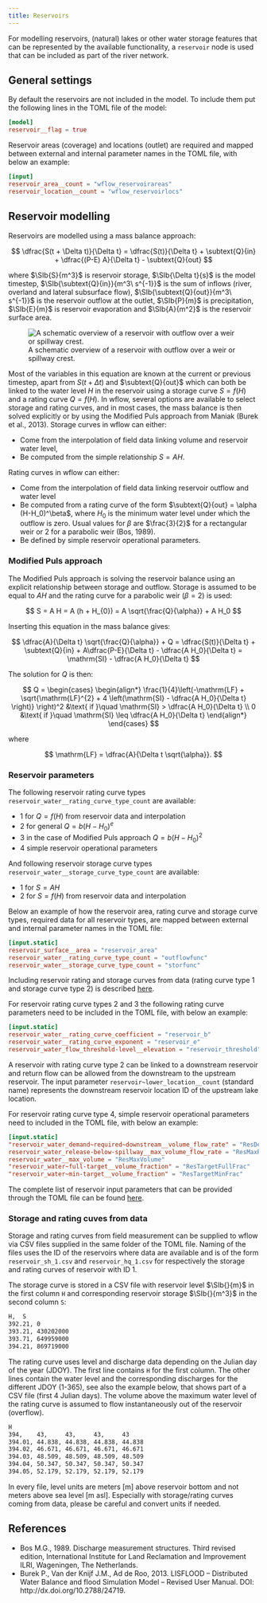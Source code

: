 ```yaml
---
title: Reservoirs
---
```


For modelling reservoirs, (natural) lakes or other water storage features that can be
represented by the available functionality, a `reservoir` node is used that can be included
as part of the river network.

## General settings
By default the reservoirs are not included in the model. To include them put the following
lines in the TOML file of the model:

```toml
[model]
reservoir__flag = true
```
Reservoir areas (coverage) and locations (outlet) are required and mapped between external
and internal parameter names in the TOML file, with below an example:

```toml
[input]
reservoir_area__count = "wflow_reservoirareas"
reservoir_location__count = "wflow_reservoirlocs"
```

## Reservoir modelling
Reservoirs are modelled using a mass balance approach:

$$
    \dfrac{S(t + \Delta t)}{\Delta t} = \dfrac{S(t)}{\Delta t} + \subtext{Q}{in} + \dfrac{(P-E) A}{\Delta t} - \subtext{Q}{out}
$$

where $\SIb{S}{m^3}$ is reservoir storage, $\SIb{\Delta t}{s}$ is the model timestep,
$\SIb{\subtext{Q}{in}}{m^3\ s^{-1}}$ is the sum of inflows (river, overland and lateral
subsurface flow), $\SIb{\subtext{Q}{out}}{m^3\ s^{-1}}$ is the reservoir outflow at the
outlet, $\SIb{P}{m}$ is precipitation, $\SIb{E}{m}$ is reservoir evaporation and
$\SIb{A}{m^2}$ is the reservoir surface area.

![A schematic overview of a reservoir with outflow over a weir or spillway crest.](../../images/lake.png)

Most of the variables in this equation are known at the current or previous timestep, apart
from $S(t+ \Delta t)$ and $\subtext{Q}{out}$ which can both be linked to the water level $H$
in the reservoir using a storage curve $S = f(H)$ and a rating curve $Q = f(H)$. In wflow,
several options are available to select storage and rating curves, and in most cases, the
mass balance is then solved explicitly or by using the Modified Puls approach from Maniak
(Burek et al., 2013). Storage curves in wflow can either:

+ Come from the interpolation of field data linking volume and reservoir water level,
+ Be computed from the simple relationship $S = A H$.

Rating curves in wflow can either:

+ Come from the interpolation of field data linking reservoir outflow and water level
+ Be computed from a rating curve of the form $\subtext{Q}{out} = \alpha (H-H_0)^\beta$, where
  $H_{0}$ is the minimum water level under which the outflow is zero. Usual values for $\beta$
  are $\frac{3}{2}$ for a rectangular weir or $2$ for a parabolic weir (Bos, 1989).
+ Be defined by simple reservoir operational parameters.

### Modified Puls approach
The Modified Puls approach is solving the reservoir balance using an explicit relationship
between storage and outflow. Storage is assumed to be equal to $A H$ and the rating curve
for a parabolic weir ($\beta = 2$) is used:

$$
    S = A H = A  (h + H_{0}) = A \sqrt{\frac{Q}{\alpha}} + A H_0
$$

Inserting this equation in the mass balance gives:

$$
    \dfrac{A}{\Delta t} \sqrt{\frac{Q}{\alpha}} + Q = \dfrac{S(t)}{\Delta t} + \subtext{Q}{in} +
    A\dfrac{P-E}{\Delta t} - \dfrac{A H_0}{\Delta t} = \mathrm{SI} - \dfrac{A H_0}{\Delta t}
$$

The solution for $Q$ is then:

$$
  Q =
    \begin{cases}
      \begin{align*}
        \frac{1}{4}\left(-\mathrm{LF} + \sqrt{\mathrm{LF}^{2} + 4  \left(\mathrm{SI} - \dfrac{A H_0}{\Delta t} \right)}
        \right)^2 &\text{ if }\quad \mathrm{SI} > \dfrac{A H_0}{\Delta t} \\
        0 &\text{ if }\quad \mathrm{SI} \leq \dfrac{A H_0}{\Delta t}
      \end{align*}
    \end{cases}
$$

where

$$
 \mathrm{LF} = \dfrac{A}{\Delta t \sqrt{\alpha}}.
$$

### Reservoir parameters
The following reservoir rating curve types `reservoir_water__rating_curve_type_count` are
available:

+ 1 for $Q = f(H)$ from reservoir data and interpolation
+ 2 for general $Q = b(H - H_{0})^{e}$
+ 3 in the case of Modified Puls approach $Q = b(H - H_{0})^{2}$
+ 4 simple reservoir operational parameters

And following reservoir storage curve types `reservoir_water__storage_curve_type_count` are
available:

+ 1 for  $S = AH$
+ 2 for  $S = f(H)$ from reservoir data and interpolation

Below an example of how the reservoir area, rating curve and storage curve types, required
data for all reservoir types, are mapped between external and internal parameter names in
the TOML file:

```toml
[input.static]
reservoir_surface__area = "reservoir_area"
reservoir_water__rating_curve_type_count = "outflowfunc"
reservoir_water__storage_curve_type_count = "storfunc"
```

Including reservoir rating and storage curves from data (rating curve type 1 and storage
curve type 2) is described [here](#storage-and-rating-cuves-from-data).

For reservoir rating curve types 2 and 3 the following rating curve parameters need to be
included in the TOML file, with below an example:

```toml
[input.static]
reservoir_water__rating_curve_coefficient = "reservoir_b"
reservoir_water__rating_curve_exponent = "reservoir_e"
reservoir_water_flow_threshold-level__elevation = "reservoir_threshold"
```

A reservoir with rating curve type 2 can be linked to a downstream reservoir and return flow
can be allowed from the downstream to the upstream reservoir. The input parameter
`reservoir~lower_location__count` (standard name) represents the downstream reservoir
location ID of the upstream lake location.

For reservoir rating curve type 4, simple reservoir operational parameters need to included
in the TOML file, with below an example:

```toml
[input.static]
"reservoir_water_demand~required~downstream__volume_flow_rate" = "ResDemand"
reservoir_water_release-below-spillway__max_volume_flow_rate = "ResMaxRelease"
reservoir_water__max_volume = "ResMaxVolume"
"reservoir_water~full-target__volume_fraction" = "ResTargetFullFrac"
"reservoir_water~min-target__volume_fraction" = "ResTargetMinFrac"
```

The complete list of reservoir input parameters that can be provided through the TOML file can be
found [here](../parameters_routing.qmd#reservoirs).

### Storage and rating cuves from data
Storage and rating curves from field measurement can be supplied to wflow via CSV files
supplied in the same folder of the TOML file. Naming of the files uses the ID of the
reservoirs where data are available and is of the form `reservoir_sh_1.csv` and
`reservoir_hq_1.csv` for respectively the storage and rating curves of reservoir with ID 1.

The storage curve is stored in a CSV file with reservoir level $\SIb{}{m}$ in the first
column `H` and corresponding reservoir storage $\SIb{}{m^3}$ in the second column `S`:

```bash
H,  S
392.21, 0
393.21, 430202000
393.71, 649959000
394.21, 869719000
```

The rating curve uses level and discharge data depending on the Julian day of the year
(JDOY). The first line contains `H` for the first column. The other lines contain the water
level and the corresponding discharges for the different JDOY (1-365), see also the example
below, that shows part of a CSV file (first 4 Julian days). The volume above the maximum
water level of the rating curve is assumed to flow instantaneously out of the reservoir
(overflow).

```bash
H
394,    43,     43,     43,     43
394.01, 44.838, 44.838, 44.838, 44.838
394.02, 46.671, 46.671, 46.671, 46.671
394.03, 48.509, 48.509, 48.509, 48.509
394.04, 50.347, 50.347, 50.347, 50.347
394.05, 52.179, 52.179, 52.179, 52.179
```

::: {.callout-note}
In every file, level units are meters [m] above reservoir bottom and not meters above sea
level [m asl]. Especially with storage/rating curves coming from data, please be careful and
convert units if needed.
:::

## References
+ Bos M.G., 1989. Discharge measurement structures. Third revised edition, International
  Institute for Land Reclamation and Improvement ILRI, Wageningen, The Netherlands.
+ Burek P., Van der Knijf J.M., Ad de Roo, 2013. LISFLOOD – Distributed Water Balance and flood
  Simulation Model – Revised User Manual. DOI: http://dx.doi.org/10.2788/24719.